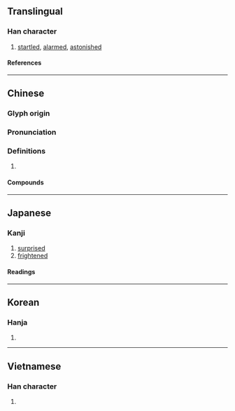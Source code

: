 {{character info/new}}
==Translingual==

===Han character===
{{Han char|rn=61|rad=心|as=09|sn=12|four=96027|canj=PRRS|ids=⿰忄咢}}

# [[startled]], [[alarmed]], [[astonished]]

====References====
{{Han ref|kx=0395.050|dkj=10939|dj=0731.150|hdz=42328.080|uh=6115}}

----

==Chinese==
{{zh-forms}}

===Glyph origin===
{{Han etym}}

===Pronunciation===
{{zh-pron
|m=è
|m-s=
|c=ngok6
|c-t=
|g=
|h=pfs=ngok
|j=
|mb=
|md=
|mn=go̍k/qz,tw,xm:gia̍h/tw,xm,zz:ngia̍h
|mn_note=go̍k - literary; gia̍h/ngia̍h - vernacular
|mn-t=
|w=
|x=
|mc=y
|oc=y
|cat=
}}

===Definitions===
{{zh-hanzi}}

# {{rfdef|zh}}

====Compounds====
{{zh-der|愕愕|愕視|惋愕|愕愕睜睜|愕然|愕眙|眼愕愕|震愕|驚愕|錯愕}}

----

==Japanese==

===Kanji===
{{ja-kanji|grade=|rs=心09}}

# [[surprised]]
# [[frightened]]

====Readings====
{{ja-readings
|on=がく
|kun=おどろ-く
}}

----

==Korean==

===Hanja===
{{ko-hanja|악}}

# {{defn|lang=ko|sort=心09}}

----

==Vietnamese==

===Han character===
{{vi-readings|rs=心09|reading=[[ngạc]], [[ngắc]]}}

# {{defn|lang=vi|sort=心09}}

{{cln|vi|Han tu}}